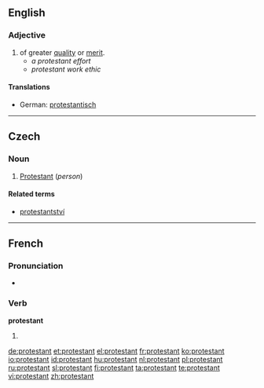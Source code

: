 {{also|Protestant}}
==English==

===Adjective===
{{en-adj}}

# of greater [[quality]] or [[merit]].
#* ''a protestant effort''
#* ''protestant work ethic''

====Translations====
{{top}}
{{mid}}
* German: [[protestantisch]]
{{bottom}}

----

==Czech==

===Noun===
{{cs-noun|g=m}}

# [[Protestant]] (''person'')

====Related terms====
* [[protestantství]] {{n}}

----

==French==

===Pronunciation===
* {{audio|Fr-protestant.ogg|Audio}}

===Verb===
'''protestant'''

# {{present participle of|protester|lang=French}}

[[de:protestant]]
[[et:protestant]]
[[el:protestant]]
[[fr:protestant]]
[[ko:protestant]]
[[io:protestant]]
[[id:protestant]]
[[hu:protestant]]
[[nl:protestant]]
[[pl:protestant]]
[[ru:protestant]]
[[sl:protestant]]
[[fi:protestant]]
[[ta:protestant]]
[[te:protestant]]
[[vi:protestant]]
[[zh:protestant]]